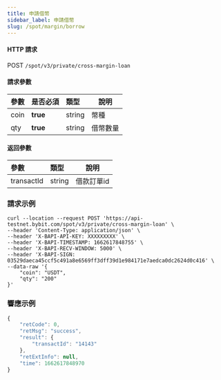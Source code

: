 ```yaml
---
title: 申請借幣
sidebar_label: 申請借幣
slug: /spot/margin/borrow
---
```


#### HTTP 請求
POST <code>/spot/v3/private/cross-margin-loan</code>

#### 請求參數
| 參數 | 是否必須 | 類型 | 說明|
|:----- |:-------|:-----|------ |
|coin|<b>true</b>|string|幣種|
|qty|<b>true</b>|string|借幣數量|

#### 返回參數
| 參數 | 類型 | 說明|
|:----- |:-----|----- |
|transactId|string|借款訂單id|

### 請求示例

<Tabs>
<TabItem value="console" label="Console">

```http
curl --location --request POST 'https://api-testnet.bybit.com/spot/v3/private/cross-margin-loan' \
--header 'Content-Type: application/json' \
--header 'X-BAPI-API-KEY: XXXXXXXXX' \
--header 'X-BAPI-TIMESTAMP: 1662617848755' \
--header 'X-BAPI-RECV-WINDOW: 5000' \
--header 'X-BAPI-SIGN: 03529daeca45ccf5c491a8e6569ff3dff39d1e984171e7aedca0dc2624d0c416' \
--data-raw '{
    "coin": "USDT",
    "qty": "200"
}'
```

</TabItem>
</Tabs>

### 響應示例

```javascript
{
    "retCode": 0,
    "retMsg": "success",
    "result": {
        "transactId": "14143"
    },
    "retExtInfo": null,
    "time": 1662617848970
}
```
